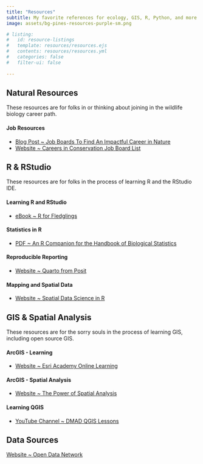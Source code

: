 ---
title: "Resources"
subtitle: My favorite references for ecology, GIS, R, Python, and more.
image: assets/bg-pines-resources-purple-sm.png

# listing:
#   id: resource-listings
#   template: resources/resources.ejs
#   contents: resources/resources.yml
#   categories: false
#   filter-ui: false
    
---



## Natural Resources

These resources are for folks in or thinking about joining in the wildlife biology career path.

#### Job Resources

- [Blog Post ~ Job Boards To Find An Impactful Career in Nature](https://conservationcompanion.com/blog/job-boards-to-find-an-impactful-career-in-nature)
- [Website ~ Careers in Conservation Job Board List](https://diversityinconservationjobs.org/jobs/)


## R & RStudio

These resources are for folks in the process of learning R and the RStudio IDE.

#### Learning R and RStudio

- [eBook ~ R for Fledglings](https://www.uvm.edu/~tdonovan/RforFledglings/)

#### Statistics in R

- [PDF ~ An R Companion for the Handbook of Biological Statistics](http://rcompanion.org/documents/RCompanionBioStatistics.pdf)

#### Reproducible Reporting

- [Website ~ Quarto from Posit](https://quarto.org/)

#### Mapping and Spatial Data

- [Website ~ Spatial Data Science in R](https://rspatial.org/)

## GIS & Spatial Analysis

These resources are for the sorry souls in the process of learning GIS, including open source GIS.

#### ArcGIS - Learning

- [Website ~ Esri Academy Online Learning](https://www.esri.com/training/)

#### ArcGIS - Spatial Analysis

- [Website ~ The Power of Spatial Analysis](https://gisgeography.com/spatial-analysis/)

#### Learning QGIS

- [YouTube Channel ~ DMAD QGIS Lessons](https://www.youtube.com/c/DMADMarineMammalsResearchAssociation)

## Data Sources

[Website ~ Open Data Network](https://www.opendatanetwork.com/)